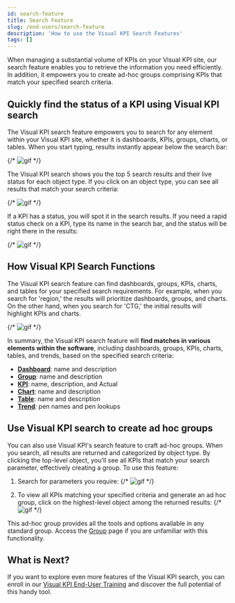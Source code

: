 ```yaml
---
id: search-feature
title: Search Feature
slug: /end-users/search-feature
description: 'How to use the Visual KPI Search Features'
tags: []
---
```


When managing a substantial volume of KPIs on your Visual KPI site, our search feature enables you to retrieve the information you need efficiently. In addition, it empowers you to create ad-hoc groups comprising KPIs that match your specified search criteria.

## Quickly find the status of a KPI using Visual KPI search

The Visual KPI search feature empowers you to search for any element within your Visual KPI site, whether it is dashboards, KPIs, groups, charts, or tables. When you start typing, results instantly appear below the search bar:

{/* ![gif](https://exemplo.com/imagem.jpg) */}

The Visual KPI search shows you the top 5 search results and their live status for each object type. If you click on an object type, you can see all results that match your search criteria:

{/* ![gif](https://exemplo.com/imagem.jpg) */}

If a KPI has a status, you will spot it in the search results. If you need a rapid status check on a KPI, type its name in the search bar, and the status will be right there in the results:

{/* ![gif](https://exemplo.com/imagem.jpg) */}

## How Visual KPI Search Functions

The Visual KPI search feature can find dashboards, groups, KPIs, charts, and tables for your specified search requirements. For example, when you search for 'region,' the results will prioritize dashboards, groups, and charts. On the other hand, when you search for 'CTG,' the initial results will highlight KPIs and charts.

{/* ![gif](https://exemplo.com/imagem.jpg) */}

In summary, the Visual KPI search feature will **find matches in various elements within the software**, including dashboards, groups, KPIs, charts, tables, and trends, based on the specified search criteria:

- **[Dashboard](./dashboard)**: name and description
- **[Group](./groups-hierarchy)**: name and description
- **[KPI](./kpi-trends)**: name, description, and Actual
- **[Chart](./charts)**: name and description
- **[Table](./tables)**: name and description
- **[Trend](./kpi-trends)**: pen names and pen lookups

## Use Visual KPI search to create ad hoc groups

You can also use Visual KPI's search feature to craft ad-hoc groups. When you search, all results are returned and categorized by object type. By clicking the top-level object, you'll see all KPIs that match your search parameter, effectively creating a group. To use this feature:

1. Search for parameters you require:
   {/* ![gif](https://exemplo.com/imagem.jpg) */}

2. To view all KPIs matching your specified criteria and generate an ad hoc group, click on the highest-level object among the returned results:
   {/* ![gif](https://exemplo.com/imagem.jpg) */}

This ad-hoc group provides all the tools and options available in any standard group. Access the [Group](./groups) page if you are unfamiliar with this functionality.

## What is Next?

If you want to explore even more features of the Visual KPI search, you can enroll in our [Visual KPI End-User Training](https://www.transpara.com/lesson/search-end-user/) and discover the full potential of this handy tool.
